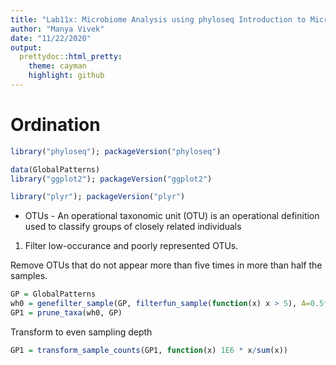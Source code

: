 ```yaml
---
title: "Lab11x: Microbiome Analysis using phyloseq Introduction to Microbiome Analysis"
author: "Manya Vivek"
date: "11/22/2020"
output:
  prettydoc::html_pretty:
    theme: cayman
    highlight: github
---
```



# Ordination 

```r
library("phyloseq"); packageVersion("phyloseq")
```

```r
data(GlobalPatterns)
library("ggplot2"); packageVersion("ggplot2")
```

```r
library("plyr"); packageVersion("plyr")
```

* OTUs - An operational taxonomic unit (OTU) is an operational definition used to classify groups of closely related individuals

1. Filter low-occurance and poorly represented OTUs. 

Remove OTUs that do not appear more than five times in more than half the samples. 
```r
GP = GlobalPatterns
wh0 = genefilter_sample(GP, filterfun_sample(function(x) x > 5), A=0.5*nsamples(GP))
GP1 = prune_taxa(wh0, GP)
```

Transform to even sampling depth
```r
GP1 = transform_sample_counts(GP1, function(x) 1E6 * x/sum(x))
```


